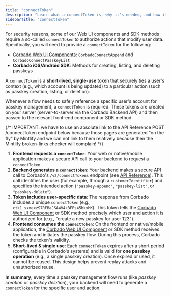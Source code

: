 ```yaml
---
title: "connectToken"
description: "Learn what a connectToken is, why it's needed, and how it's used to secure passkey management actions in your application."
sidebarTitle: "connectToken"
---
```



<Demo />

For security reasons, some of our Web UI components and SDK methods require a so-called `connectToken` to authorize actions that modify user data. Specifically, you will need to provide a `connectToken` for the following:

- [Corbado Web UI Components](/corbado-connect/web-ui-components): `CorbadoConnectAppend` and `CorbadoConnectPasskeyList`
- **Corbado iOS/Android SDK**: Methods for creating, listing, and deleting passkeys

A `connectToken` is a **short-lived, single-use** token that securely ties a user's context (e.g., which account is being updated) to a particular action (such as passkey creation, listing, or deletion).

Whenever a flow needs to safely reference a specific user's account for passkey management, a `connectToken` is required. These tokens are created on your server (server-to-server via the Corbado Backend API) and then passed to the relevant front-end component or SDK method.

{/* 
IMPORTANT: we have to use an absolute link to the API Reference POST /connectToken endpoint below because those pages are generated
"on the fly" by Mintlify and we can not link to them relatively because then the Mintlify broken-links checker will complain!
*/}

1.  **Frontend requests a `connectToken`**:
    Your web or native/mobile application makes a secure API call to your backend to request a `connectToken`.
2.  **Backend generates a `connectToken`**:
    Your backend makes a secure API call to Corbado's `/v2/connectTokens` endpoint (see [API Reference](https://docs.corbado.com/api-reference/backend-api/connecttokens/create-a-connecttoken)). This call identifies the user (for example, through a `customerIdentifier`) and specifies the intended action (`"passkey-append"`, `"passkey-list"`, or `"passkey-delete"`).
2.  **Token includes user-specific data**:
    The response from Corbado includes a unique `connectToken` (e.g., `ctk1_sxmexzS7RFBaJSA4V4kBFPs45bkxMK`). This token tells the [Corbado Web UI Component](/corbado-connect/web-ui-components) or SDK method precisely which user and action it is authorized for (e.g., "create a new passkey for user 123").
3.  **Frontend consumes the `connectToken`**:
    On the frontend or native/mobile application, the [Corbado Web UI Component](/corbado-connect/web-ui-components) or SDK method receives the token and initiates the passkey flow. During this process, Corbado checks the token's validity.
4.  **Short-lived & single use**:
    Each `connectToken` expires after a short period (configurable in Corbado's systems) and is valid for **one passkey operation** (e.g., a single passkey creation). Once expired or used, it cannot be reused. This design helps prevent replay attacks and unauthorized reuse.

**In summary**, every time a passkey management flow runs (like _passkey creation_ or _passkey deletion_), your backend will need to generate a `connectToken` for the specific user and action.